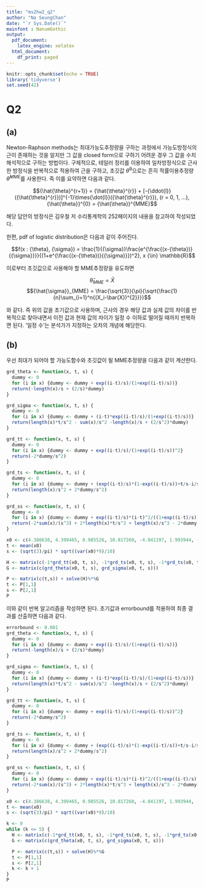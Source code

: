 ```yaml
---
title: "ms2hw2_q2"
author: "Na SeungChan"
date: "`r Sys.Date()`"
mainfont : NanumGothic
output:
  pdf_document:
    latex_engine: xelatex
  html_document:
    df_print: paged
---
```


```r
knitr::opts_chunk$set(echo = TRUE)
library('tidyverse')
set.seed(42)
```



# Q2


## (a)


Newton-Raphson methods는 최대가능도추정량을 구하는 과정에서 가능도방정식의 근이 존재하는 것을 알지만 그 값을 closed form으로 구하기 어려운 경우 그 값을 수치해석적으로 구하는 방법이다. 구체적으로, 테일러 정리를 이용하여 일차방정식으로 근사한 방정식을 반복적으로 적용하여 근을 구하고, 초깃값 ${\hat{\theta}}^{0}$으로는 흔히 적률이용추정량  ${\hat{\theta}}^{MME}$를 사용한다. 즉 이를 요약하면 다음과 같다.

$${\hat{\theta}^{r+1}} = {\hat{\theta}^{r}} + [-{\ddot{l}}({\hat{\theta}^{r}})]^{-1}\times{\dot{l}}({\hat{\theta}^{r}}),  (r = 0, 1, ...),  {\hat{\theta}}^{0} = {\hat{\theta}}^{MME}$$ 


해당 답안의 방정식은 김우철 저 수리통계학의 252페이지의 내용을 참고하여 작성되었다.


한편, pdf of logistic distribution은 다음과 같이 주어진다.

$$f(x : {\theta}, {\sigma}) = \frac{1}{{\sigma}}\frac{e^{\frac{(x-{\theta})}{{\sigma}}}}{(1+e^{\frac{(x-{\theta})}{{\sigma}}})^2}, x  {\in}  \mathbb{R}$$


이로부터 초깃값으로 사용해야 할 MME추정량을 유도하면

$${\hat{\theta}}_{MME} = \bar{X}$$
$${\hat{\sigma}}_{MME} = \frac{\sqrt{3}}{\pi}{\sqrt{\frac{1}{n}\sum_{i=1}^n{(X_i-\bar{X})^{2}}}}$$

와 같다. 즉 위의 값을 초기값으로 사용하며, 근사의 경우 해당 값과 실제 값의 차이를 반복적으로 찾아내면서 이전 값과 현재 값의 차이가 일정 수 이하로 떨어질 때까지 반복하면 된다. '일정 수'는 분석가가 지정하는 오차의 개념에 해당한다.



## (b)


우선 최대가 되어야 할 가능도함수와 초깃값이 될 MME추정량을 다음과 같이 계산한다.


```r
grd_theta <- function(x, t, s) {
  dummy <- 0
  for (i in x) {dummy <- dummy + exp((i-t)/s)/(1+exp((i-t)/s))}
  return(-length(x)/s + (2/s)*dummy)
}

grd_sigma <- function(x, t, s) {
  dummy <- 0
  for (i in x) {dummy <- dummy + (i-t)*exp((i-t)/s)/(1+exp((i-t)/s))}
  return(length(x)*t/s^2 - sum(x)/s^2 -length(x)/s + (2/s^2)*dummy)
}

grd_tt <- function(x, t, s) {
  dummy <- 0
  for (i in x) {dummy <- dummy + exp((i-t)/s)/(1+exp((i-t)/s))^2}
  return(-2*dummy/s^2) 
}

grd_ts <- function(x, t, s) {
  dummy <- 0
  for (i in x) {dummy <- dummy + (exp((i-t)/s)*(1-exp((i-t)/s))+t/s-i/s)/(1+exp((i-t)/s))^2}
  return(length(x)/s^2 + 2*dummy/s^2) 
}

grd_ss <- function(x, t, s) {
  dummy <- 0
  for (i in x) {dummy <- dummy + exp((i-t)/s)*(i-t)^2/((1+exp((i-t)/s))^2*(s^4)) - exp(2*(i-t)/s)*(i-t)^2/((1+exp((i-t)/s))^2*(s^4))  + 2*exp((i-t)/s)*(i-t)^2/((1+exp((i-t)/s))^2*(s^3))}
  return(-2*sum(x)/(s^3) + 2*length(x)*t/s^3 + length(x)/s^3 - 2*dummy) 
} 
```


```r
x0 <- c(4.386638, 4.399465, 0.985526, 10.817260, -4.041197, 1.993944, -17.038107, -4.003944, 8.509904, -7.889066)
t <- mean(x0)
s <- (sqrt(3)/pi) * sqrt((var(x0)*9)/10)

H <- matrix(c(-1*grd_tt(x0, t, s), -1*grd_ts(x0, t, s), -1*grd_ts(x0, t, s), -1*grd_ss(x0, t, s)), ncol = 2)
G <- matrix(c(grd_theta(x0, t, s), grd_sigma(x0, t, s)))

P <- matrix(c(t,s)) + solve(H)%*%G
t <- P[1,1]
s <- P[2,1]
P
```

이와 같이 반복 알고리즘을 작성하면 된다. 초기값과 errorbound를 적용하여 최종 결과를 산출하면 다음과 같다.


```r
errorbound <- 0.001
grd_theta <- function(x, t, s) {
  dummy <- 0
  for (i in x) {dummy <- dummy + exp((i-t)/s)/(1+exp((i-t)/s))}
  return(-length(x)/s + (2/s)*dummy)
}

grd_sigma <- function(x, t, s) {
  dummy <- 0
  for (i in x) {dummy <- dummy + (i-t)*exp((i-t)/s)/(1+exp((i-t)/s))}
  return(length(x)*t/s^2 - sum(x)/s^2 -length(x)/s + (2/s^2)*dummy)
}

grd_tt <- function(x, t, s) {
  dummy <- 0
  for (i in x) {dummy <- dummy + exp((i-t)/s)/(1+exp((i-t)/s))^2}
  return(-2*dummy/s^2) 
}

grd_ts <- function(x, t, s) {
  dummy <- 0
  for (i in x) {dummy <- dummy + (exp((i-t)/s)*(1-exp((i-t)/s))+t/s-i/s)/(1+exp((i-t)/s))^2}
  return(length(x)/s^2 + 2*dummy/s^2) 
}

grd_ss <- function(x, t, s) {
  dummy <- 0
  for (i in x) {dummy <- dummy + exp((i-t)/s)*(i-t)^2/((1+exp((i-t)/s))^2*(s^4)) - exp(2*(i-t)/s)*(i-t)^2/((1+exp((i-t)/s))^2*(s^4))  + 2*exp((i-t)/s)*(i-t)^2/((1+exp((i-t)/s))^2*(s^3))}
  return(-2*sum(x)/(s^3) + 2*length(x)*t/s^3 + length(x)/s^3 - 2*dummy) 
} 

x0 <- c(4.386638, 4.399465, 0.985526, 10.817260, -4.041197, 1.993944, -17.038107, -4.003944, 8.509904, -7.889066)
t <- mean(x0)
s <- (sqrt(3)/pi) * sqrt((var(x0)*9)/10)

k <- 0
while (k <= 5) {
  H <- matrix(c(-1*grd_tt(x0, t, s), -1*grd_ts(x0, t, s), -1*grd_ts(x0, t, s), -1*grd_ss(x0, t, s)), ncol = 2)
  G <- matrix(c(grd_theta(x0, t, s), grd_sigma(x0, t, s)))

  P <- matrix(c(t,s)) + solve(H)%*%G
  t <- P[1,1]
  s <- P[2,1]
  k <- k + 1
}
P
```



